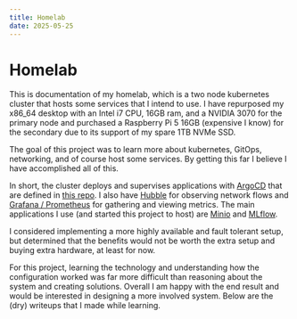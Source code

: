 ```yaml
---
title: Homelab
date: 2025-05-25
---
```

# Homelab

This is documentation of my homelab, which is a two node kubernetes 
cluster that hosts some services that I intend to use.  I have repurposed 
my x86_64 desktop with an Intel i7 CPU, 16GB ram, and a NVIDIA 3070 for the 
primary node and purchased a Raspberry Pi 5 16GB (expensive I know) for the 
secondary due to its support of my spare 1TB NVMe SSD.

The goal of this project was to learn more about kubernetes, GitOps, networking, and 
of course host some services.  By getting this far I believe I have accomplished all 
of this.

In short, the cluster deploys and supervises applications with 
[ArgoCD](https://argo-cd.readthedocs.io/) that are defined in 
[this repo](https://github.com/blithersoup/private-cloud-1).  I also have 
[Hubble](https://github.com/cilium/hubble) for observing network flows and 
[Grafana / Prometheus](https://prometheus.io/docs/visualization/grafana/)
for gathering and viewing metrics.  The main applications I use (and started 
this project to host) are [Minio](https://min.io/) and [MLflow](https://mlflow.org/).

I considered implementing a more highly available and fault tolerant setup, but determined 
that the benefits would not be worth the extra setup and buying extra hardware, at 
least for now.

For this project, learning the technology and understanding how the configuration worked 
was far more difficult than reasoning about the system and creating solutions.  Overall 
I am happy with the end result and would be interested in designing a more involved system.
Below are the (dry) writeups that I made while learning.